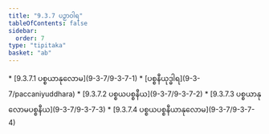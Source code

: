 ```yaml
---
title: "9.3.7 ပဉှာဝါရ"
tableOfContents: false
sidebar:
  order: 7
type: "tipitaka"
basket: "ab"
---
```



<DynamicBreadcrumb />



<TableOfContents>
* [9.3.7.1 ပစ္စယာနုလောမ](9-3-7/9-3-7-1)
* [ပစ္စနီယုဒ္ဓါရ](9-3-7/paccaniyuddhara)
* [9.3.7.2 ပစ္စယပစ္စနီယ](9-3-7/9-3-7-2)
* [9.3.7.3 ပစ္စယာနုလောမပစ္စနီယ](9-3-7/9-3-7-3)
* [9.3.7.4 ပစ္စယပစ္စနီယာနုလောမ](9-3-7/9-3-7-4)
</TableOfContents>